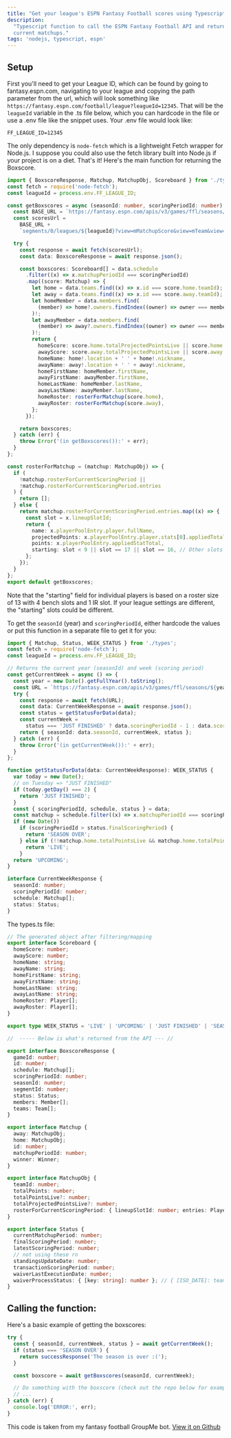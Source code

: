 ```yaml
---
title: "Get your league's ESPN Fantasy Football scores using Typescript"
description:
  "Typescript function to call the ESPN Fantasy Football API and returns your league's
  current matchups."
tags: 'nodejs, typescript, espn'
---
```


## Setup

First you'll need to get your League ID, which can be found by going to fantasy.espn.com,
navigating to your league and copying the path parameter from the url, which will look
something like `https://fantasy.espn.com/football/league?leagueId=12345`. That will be the
`leagueId` variable in the .ts file below, which you can hardcode in the file or use a .env
file like the snippet uses. Your .env file would look like:

```text
FF_LEAGUE_ID=12345
```

The only dependency is `node-fetch` which is a lightweight Fetch wrapper for Node.js. I
suppose you could also use the fetch library built into Node.js if your project is on a
diet. That's it! Here's the main function for returning the Boxscore.

```ts
import { BoxscoreResponse, Matchup, MatchupObj, Scoreboard } from './types';
const fetch = require('node-fetch');
const leagueId = process.env.FF_LEAGUE_ID;

const getBoxscores = async (seasonId: number, scoringPeriodId: number) => {
  const BASE_URL = `https://fantasy.espn.com/apis/v3/games/ffl/seasons/${seasonId}/`;
  const scoresUrl =
    BASE_URL +
    `segments/0/leagues/${leagueId}?view=mMatchupScore&view=mTeam&view=mScoreboard&view=mRoster`;

  try {
    const response = await fetch(scoresUrl);
    const data: BoxscoreResponse = await response.json();

    const boxscores: Scoreboard[] = data.schedule
      .filter((x) => x.matchupPeriodId === scoringPeriodId)
      .map((score: Matchup) => {
        let home = data.teams.find((x) => x.id === score.home.teamId);
        let away = data.teams.find((x) => x.id === score.away.teamId);
        let homeMember = data.members.find(
          (member) => home?.owners.findIndex((owner) => owner === member.id) != -1
        )!;
        let awayMember = data.members.find(
          (member) => away?.owners.findIndex((owner) => owner === member.id) != -1
        )!;
        return {
          homeScore: score.home.totalProjectedPointsLive || score.home.totalPoints,
          awayScore: score.away.totalProjectedPointsLive || score.away.totalPoints,
          homeName: home!.location + ' ' + home!.nickname,
          awayName: away!.location + ' ' + away!.nickname,
          homeFirstName: homeMember.firstName,
          awayFirstName: awayMember.firstName,
          homeLastName: homeMember.lastName,
          awayLastName: awayMember.lastName,
          homeRoster: rosterForMatchup(score.home),
          awayRoster: rosterForMatchup(score.away),
        };
      });

    return boxscores;
  } catch (err) {
    throw Error('(in getBoxscores()):' + err);
  }
};

const rosterForMatchup = (matchup: MatchupObj) => {
  if (
    !matchup.rosterForCurrentScoringPeriod ||
    !matchup.rosterForCurrentScoringPeriod.entries
  ) {
    return [];
  } else {
    return matchup.rosterForCurrentScoringPeriod.entries.map((x) => {
      const slot = x.lineupSlotId;
      return {
        name: x.playerPoolEntry.player.fullName,
        projectedPoints: x.playerPoolEntry.player.stats[0].appliedTotal || 0,
        points: x.playerPoolEntry.appliedStatTotal,
        starting: slot < 9 || slot == 17 || slot == 16, // Other slots are bench positions - this could change based on league settings
      };
    });
  }
};
export default getBoxscores;
```

Note that the "starting" field for individual players is based on a roster size of 13 with 4
bench slots and 1 IR slot. If your league settings are different, the "starting" slots could
be different.

To get the `seasonId` (year) and `scoringPeriodId`, either hardcode the values or put this
function in a separate file to get it for you:

```ts
import { Matchup, Status, WEEK_STATUS } from './types';
const fetch = require('node-fetch');
const leagueId = process.env.FF_LEAGUE_ID;

// Returns the current year (seasonId) and week (scoring period)
const getCurrentWeek = async () => {
  const year = new Date().getFullYear().toString();
  const URL = `https://fantasy.espn.com/apis/v3/games/ffl/seasons/${year}/segments/0/leagues/${leagueId}?view=mMatchupScore&view=mScoreboard`;
  try {
    const response = await fetch(URL);
    const data: CurrentWeekResponse = await response.json();
    const status = getStatusForData(data);
    const currentWeek =
      status === 'JUST FINISHED' ? data.scoringPeriodId - 1 : data.scoringPeriodId;
    return { seasonId: data.seasonId, currentWeek, status };
  } catch (err) {
    throw Error('(in getCurrentWeek()):' + err);
  }
};

function getStatusForData(data: CurrentWeekResponse): WEEK_STATUS {
  var today = new Date();
  // on Tuesday => "JUST FINISHED"
  if (today.getDay() === 2) {
    return 'JUST FINISHED';
  }
  const { scoringPeriodId, schedule, status } = data;
  const matchup = schedule.filter((x) => x.matchupPeriodId === scoringPeriodId)[0];
  if (new Date())
    if (scoringPeriodId > status.finalScoringPeriod) {
      return 'SEASON OVER';
    } else if (!!matchup.home.totalPointsLive && matchup.home.totalPointsLive > 0) {
      return 'LIVE';
    }
  return 'UPCOMING';
}

interface CurrentWeekResponse {
  seasonId: number;
  scoringPeriodId: number;
  schedule: Matchup[];
  status: Status;
}
```

The types.ts file:

```ts
// The generated object after filtering/mapping
export interface Scoreboard {
  homeScore: number;
  awayScore: number;
  homeName: string;
  awayName: string;
  homeFirstName: string;
  awayFirstName: string;
  homeLastName: string;
  awayLastName: string;
  homeRoster: Player[];
  awayRoster: Player[];
}

export type WEEK_STATUS = 'LIVE' | 'UPCOMING' | 'JUST FINISHED' | 'SEASON OVER';

//  ----- Below is what's returned from the API --- //

export interface BoxscoreResponse {
  gameId: number;
  id: number;
  schedule: Matchup[];
  scoringPeriodId: number;
  seasonId: number;
  segmentId: number;
  status: Status;
  members: Member[];
  teams: Team[];
}

export interface Matchup {
  away: MatchupObj;
  home: MatchupObj;
  id: number;
  matchupPeriodId: number;
  winner: Winner;
}

export interface MatchupObj {
  teamId: number;
  totalPoints: number;
  totalPointsLive?: number;
  totalProjectedPointsLive?: number;
  rosterForCurrentScoringPeriod: { lineupSlotId: number; entries: PlayerEntry[] };
}

export interface Status {
  currentMatchupPeriod: number;
  finalScoringPeriod: number;
  latestScoringPeriod: number;
  // not using these rn
  standingsUpdateDate: number;
  transactionScoringPeriod: number;
  waiverLastExecutionDate: number;
  waiverProcessStatus: { [key: string]: number }; // { [ISO_DATE]: teamId }
}
```

## Calling the function:

Here's a basic example of getting the boxscores:

```ts
try {
  const { seasonId, currentWeek, status } = await getCurrentWeek();
  if (status === 'SEASON OVER') {
    return successResponse('The season is over :(');
  }

  const boxscore = await getBoxscores(seasonId, currentWeek);

  // Do something with the boxscore (check out the repo below for examples)
  // ...
} catch (err) {
  console.log('ERROR:', err);
}
```

This code is taken from my fantasy football GroupMe bot.
[View it on Github](https://github.com/danielchines/fantasy-bot)
